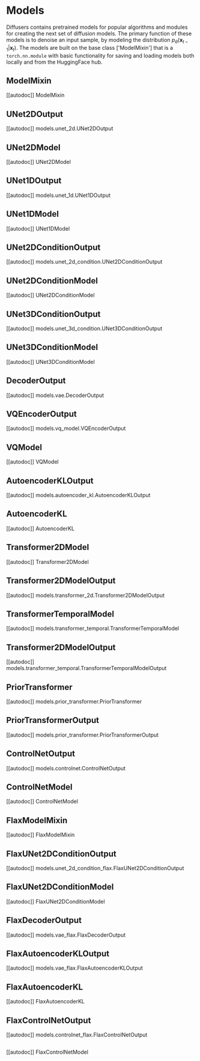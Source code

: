 <!--Copyright 2023 The HuggingFace Team. All rights reserved.

Licensed under the Apache License, Version 2.0 (the "License"); you may not use this file except in compliance with
the License. You may obtain a copy of the License at

http://www.apache.org/licenses/LICENSE-2.0

Unless required by applicable law or agreed to in writing, software distributed under the License is distributed on
an "AS IS" BASIS, WITHOUT WARRANTIES OR CONDITIONS OF ANY KIND, either express or implied. See the License for the
specific language governing permissions and limitations under the License.
-->

# Models

Diffusers contains pretrained models for popular algorithms and modules for creating the next set of diffusion models.
The primary function of these models is to denoise an input sample, by modeling the distribution $p_\theta(\mathbf{x}_{t-1}|\mathbf{x}_t)$.
The models are built on the base class ['ModelMixin'] that is a `torch.nn.module` with basic functionality for saving and loading models both locally and from the HuggingFace hub.

## ModelMixin

[[autodoc]] ModelMixin

## UNet2DOutput

[[autodoc]] models.unet_2d.UNet2DOutput

## UNet2DModel

[[autodoc]] UNet2DModel

## UNet1DOutput

[[autodoc]] models.unet_1d.UNet1DOutput

## UNet1DModel

[[autodoc]] UNet1DModel

## UNet2DConditionOutput

[[autodoc]] models.unet_2d_condition.UNet2DConditionOutput

## UNet2DConditionModel

[[autodoc]] UNet2DConditionModel

## UNet3DConditionOutput

[[autodoc]] models.unet_3d_condition.UNet3DConditionOutput

## UNet3DConditionModel

[[autodoc]] UNet3DConditionModel

## DecoderOutput

[[autodoc]] models.vae.DecoderOutput

## VQEncoderOutput

[[autodoc]] models.vq_model.VQEncoderOutput

## VQModel

[[autodoc]] VQModel

## AutoencoderKLOutput

[[autodoc]] models.autoencoder_kl.AutoencoderKLOutput

## AutoencoderKL

[[autodoc]] AutoencoderKL

## Transformer2DModel

[[autodoc]] Transformer2DModel

## Transformer2DModelOutput

[[autodoc]] models.transformer_2d.Transformer2DModelOutput

## TransformerTemporalModel

[[autodoc]] models.transformer_temporal.TransformerTemporalModel

## Transformer2DModelOutput

[[autodoc]] models.transformer_temporal.TransformerTemporalModelOutput

## PriorTransformer

[[autodoc]] models.prior_transformer.PriorTransformer

## PriorTransformerOutput

[[autodoc]] models.prior_transformer.PriorTransformerOutput

## ControlNetOutput

[[autodoc]] models.controlnet.ControlNetOutput

## ControlNetModel

[[autodoc]] ControlNetModel

## FlaxModelMixin

[[autodoc]] FlaxModelMixin

## FlaxUNet2DConditionOutput

[[autodoc]] models.unet_2d_condition_flax.FlaxUNet2DConditionOutput

## FlaxUNet2DConditionModel

[[autodoc]] FlaxUNet2DConditionModel

## FlaxDecoderOutput

[[autodoc]] models.vae_flax.FlaxDecoderOutput

## FlaxAutoencoderKLOutput

[[autodoc]] models.vae_flax.FlaxAutoencoderKLOutput

## FlaxAutoencoderKL

[[autodoc]] FlaxAutoencoderKL

## FlaxControlNetOutput

[[autodoc]] models.controlnet_flax.FlaxControlNetOutput

##

[[autodoc]] FlaxControlNetModel
